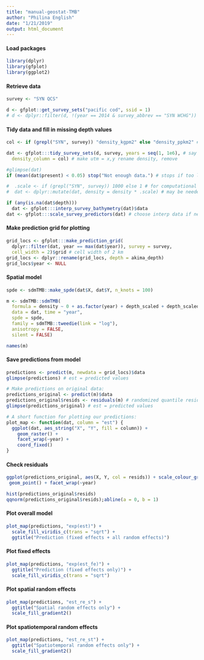 ```yaml
---
title: "manual-geostat-TMB"
author: "Philina English"
date: "1/21/2019"
output: html_document
---
```


#### Load packages

```r
library(dplyr)
library(gfplot)
library(ggplot2)
```

#### Retrieve data
```r
survey <- "SYN QCS"

d <- gfplot::get_survey_sets("pacific cod", ssid = 1)
# d <- dplyr::filter(d, !(year == 2014 & survey_abbrev == "SYN WCHG")) # something went wrong in 2014
```

#### Tidy data and fill in missing depth values
```r
col <- if (grepl("SYN", survey)) "density_kgpm2" else "density_ppkm2" # grep says if SYN is in survey returns logical (l), use kgpm2

dat <- gfplot:::tidy_survey_sets(d, survey, years = seq(1, 1e6), # say which surveys and years to include
  density_column = col) # make utm = x,y rename density, remove 

#glimpse(dat)
if (mean(dat$present) < 0.05) stop("Not enough data.") # stops if too little data

#  .scale <- if (grepl("SYN", survey)) 1000 else 1 # for computational stability # may be needed for INLA
#  dat <- dplyr::mutate(dat, density = density * .scale) # may be needed for INLA

if (any(is.na(dat$depth)))
  dat <- gfplot:::interp_survey_bathymetry(dat)$data
dat <- gfplot:::scale_survey_predictors(dat) # choose interp data if needed, and scale
```

#### Make prediction grid for plotting
```r
grid_locs <- gfplot:::make_prediction_grid(
  dplyr::filter(dat, year == max(dat$year)), survey = survey,
  cell_width = 2)$grid # cell width of 2 km
grid_locs <- dplyr::rename(grid_locs, depth = akima_depth)
grid_locs$year <- NULL
```


#### Spatial model
```r
spde <- sdmTMB::make_spde(dat$X, dat$Y, n_knots = 100)

m <- sdmTMB::sdmTMB(
  formula = density ~ 0 + as.factor(year) + depth_scaled + depth_scaled2,
  data = dat, time = "year", 
  spde = spde, 
  family = sdmTMB::tweedie(link = "log"),
  anisotropy = FALSE, 
  silent = FALSE)

names(m) 
```


#### Save predictions from model
```r
predictions <- predict(m, newdata = grid_locs)$data
glimpse(predictions) # est = predicted values

# Make predictions on original data:
predictions_original <- predict(m)$data
predictions_original$resids <- residuals(m) # randomized quantile residuals
glimpse(predictions_original) # est = predicted values

# A short function for plotting our predictions:
plot_map <- function(dat, column = "est") {
  ggplot(dat, aes_string("X", "Y", fill = column)) +
    geom_raster() +
    facet_wrap(~year) +
    coord_fixed()
}
```

#### Check residuals
```r
ggplot(predictions_original, aes(X, Y, col = resids)) + scale_colour_gradient2() +
 geom_point() + facet_wrap(~year)

hist(predictions_original$resids)
qqnorm(predictions_original$resids);abline(a = 0, b = 1)
```

#### Plot overall model
```r
plot_map(predictions, "exp(est)") +
  scale_fill_viridis_c(trans = "sqrt") +
  ggtitle("Prediction (fixed effects + all random effects)")
```

#### Plot fixed effects
```r

plot_map(predictions, "exp(est_fe)") +
  ggtitle("Prediction (fixed effects only)") +
  scale_fill_viridis_c(trans = "sqrt")
```

#### Plot spatial random effects
```r
plot_map(predictions, "est_re_s") +
  ggtitle("Spatial random effects only") +
  scale_fill_gradient2()
```

#### Plot spatiotemporal random effects
```r
plot_map(predictions, "est_re_st") +
  ggtitle("Spatiotemporal random effects only") +
  scale_fill_gradient2()
```
